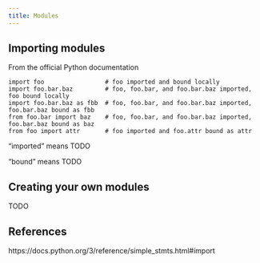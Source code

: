 ```yaml
---
title: Modules
---
```


## Importing modules

From the official Python documentation

```
import foo                 # foo imported and bound locally
import foo.bar.baz         # foo, foo.bar, and foo.bar.baz imported, foo bound locally
import foo.bar.baz as fbb  # foo, foo.bar, and foo.bar.baz imported, foo.bar.baz bound as fbb
from foo.bar import baz    # foo, foo.bar, and foo.bar.baz imported, foo.bar.baz bound as baz
from foo import attr       # foo imported and foo.attr bound as attr
```

"imported" means TODO

"bound" means TODO

## Creating your own modules

TODO

## References

https://docs.python.org/3/reference/simple_stmts.html#import